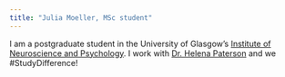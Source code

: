 ```yaml
---
title: "Julia Moeller, MSc student"
---
```


I am a postgraduate student in the University of Glasgow's
[Institute of Neuroscience and Psychology](http://www.gla.ac.uk/researchinstitutes/neurosciencepsychology/).
I work with [Dr. Helena Paterson](https://www.gla.ac.uk/schools/psychology/staff/helenapaterson/) 
and we #StudyDifference!